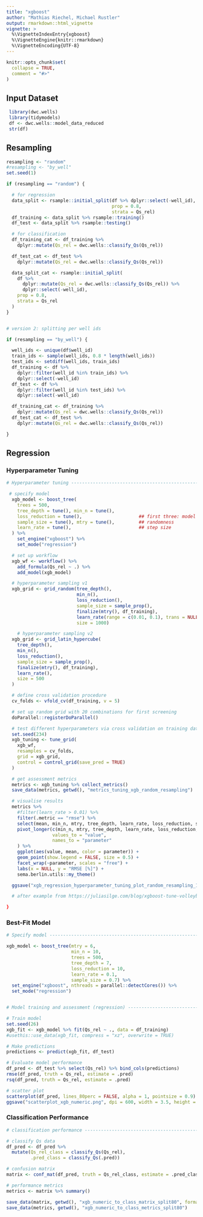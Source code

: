 ```yaml
---
title: "xgboost"
author: "Mathias Riechel, Michael Rustler"
output: rmarkdown::html_vignette
vignette: >
  %\VignetteIndexEntry{xgboost}
  %\VignetteEngine{knitr::rmarkdown}
  %\VignetteEncoding{UTF-8}
---
```


```r
knitr::opts_chunk$set(
  collapse = TRUE,
  comment = "#>"
)
```


## Input Dataset

```r
 library(dwc.wells) 
 library(tidymodels)
 df <- dwc.wells::model_data_reduced
 str(df)

```

## Resampling

```r

resampling <- "random"
#resampling <- "by_well"
set.seed(1)

if (resampling == "random") {

  # for regression
  data_split <- rsample::initial_split(df %>% dplyr::select(-well_id),
                                       prop = 0.8,
                                       strata = Qs_rel)
  df_training <- data_split %>% rsample::training()
  df_test <- data_split %>% rsample::testing()

  # for classification
  df_training_cat <- df_training %>%
    dplyr::mutate(Qs_rel = dwc.wells::classify_Qs(Qs_rel))

  df_test_cat <- df_test %>%
    dplyr::mutate(Qs_rel = dwc.wells::classify_Qs(Qs_rel))

  data_split_cat <- rsample::initial_split(
    df %>%
      dplyr::mutate(Qs_rel = dwc.wells::classify_Qs(Qs_rel)) %>%
      dplyr::select(-well_id),
    prop = 0.8,
    strata = Qs_rel
  )
}


# version 2: splitting per well ids

if (resampling == "by_well") {

  well_ids <- unique(df$well_id)
  train_ids <- sample(well_ids, 0.8 * length(well_ids))
  test_ids <- setdiff(well_ids, train_ids)
  df_training <- df %>%
    dplyr::filter(well_id %in% train_ids) %>%
    dplyr::select(-well_id)
  df_test <- df %>%
    dplyr::filter(well_id %in% test_ids) %>%
    dplyr::select(-well_id)

  df_training_cat <- df_training %>%
    dplyr::mutate(Qs_rel = dwc.wells::classify_Qs(Qs_rel))
  df_test_cat <- df_test %>%
    dplyr::mutate(Qs_rel = dwc.wells::classify_Qs(Qs_rel))

}

```

## Regression

### Hyperparameter Tuning

```r
# Hyperparameter tuning --------------------------------------------------------

 # specify model
  xgb_model <- boost_tree(
    trees = 500,
    tree_depth = tune(), min_n = tune(),
    loss_reduction = tune(),                     ## first three: model complexity
    sample_size = tune(), mtry = tune(),         ## randomness
    learn_rate = tune(),                         ## step size
  ) %>%
    set_engine("xgboost") %>%
    set_mode("regression")

  # set up workflow
  xgb_wf <- workflow() %>%
    add_formula(Qs_rel ~ .) %>%
    add_model(xgb_model)

  # hyperparameter sampling v1
  xgb_grid <- grid_random(tree_depth(),
                          min_n(),
                          loss_reduction(),
                          sample_size = sample_prop(),
                          finalize(mtry(), df_training),
                          learn_rate(range = c(0.01, 0.1), trans = NULL),
                          size = 1000)

    # hyperparameter sampling v2
  xgb_grid <- grid_latin_hypercube(
    tree_depth(),
    min_n(),
    loss_reduction(),
    sample_size = sample_prop(),
    finalize(mtry(), df_training),
    learn_rate(),
    size = 500
  )

  # define cross validation procedure
  cv_folds <- vfold_cv(df_training, v = 5)

  # set up random grid with 20 combinations for first screening
  doParallel::registerDoParallel()

  # test different hyperparameters via cross validation on training data
  set.seed(234)
  xgb_tuning <- tune_grid(
    xgb_wf,
    resamples = cv_folds,
    grid = xgb_grid,
    control = control_grid(save_pred = TRUE)
  )

  # get assessment metrics
  metrics <- xgb_tuning %>% collect_metrics()
  save_data(metrics, getwd(), "metrics_tuning_xgb_random_resampling")

  # visualise results
  metrics %>%
    #filter(learn_rate > 0.01) %>%
    filter(.metric == "rmse") %>%
    select(mean, min_n, mtry, tree_depth, learn_rate, loss_reduction, sample_size) %>%
    pivot_longer(c(min_n, mtry, tree_depth, learn_rate, loss_reduction, sample_size),
                 values_to = "value",
                 names_to = "parameter"
    ) %>%
    ggplot(aes(value, mean, color = parameter)) +
    geom_point(show.legend = FALSE, size = 0.5) +
    facet_wrap(~parameter, scales = "free") +
    labs(x = NULL, y = "RMSE [%]") +
    sema.berlin.utils::my_theme()

  ggsave("xgb_regression_hyperparameter_tuning_plot_random_resampling_1000_v2.png", width = 8, height = 4, dpi = 600)

  # after example from https://juliasilge.com/blog/xgboost-tune-volleyball/

}
```

### Best-Fit Model 

```r
# Specify model ----------------------------------------------------------------

xgb_model <- boost_tree(mtry = 6,
                        min_n = 10,
                        trees = 500,
                        tree_depth = 7,
                        loss_reduction = 10,
                        learn_rate = 0.1,
                        sample_size = 0.7) %>%
  set_engine("xgboost", nthreads = parallel::detectCores()) %>%
  set_mode("regression")


# Model training and assessment (regression) -----------------------------------

# Train model
set.seed(26)
xgb_fit <- xgb_model %>% fit(Qs_rel ~ ., data = df_training)
#usethis::use_data(xgb_fit, compress = "xz", overwrite = TRUE)

# Make predictions
predictions <- predict(xgb_fit, df_test)

# Evaluate model performance
df_pred <- df_test %>% select(Qs_rel) %>% bind_cols(predictions)
rmse(df_pred, truth = Qs_rel, estimate = .pred)
rsq(df_pred, truth = Qs_rel, estimate = .pred)

# scatter plot
scatterplot(df_pred, lines_80perc = FALSE, alpha = 1, pointsize = 0.9)
ggsave("scatterplot_xgb_numeric.png", dpi = 600, width = 3.5, height = 3)
```

### Classification Performance 

```r
# classification performance ---------------------------------------------------

# classify Qs data
df_pred <- df_pred %>%
  mutate(Qs_rel_class = classify_Qs(Qs_rel),
         .pred_class = classify_Qs(.pred))

# confusion matrix
matrix <- conf_mat(df_pred, truth = Qs_rel_class, estimate = .pred_class)

# performance metrics
metrics <- matrix %>% summary()

save_data(matrix, getwd(), "xgb_numeric_to_class_matrix_split80", formats = "RData")
save_data(metrics, getwd(), "xgb_numeric_to_class_metrics_split80")



```
